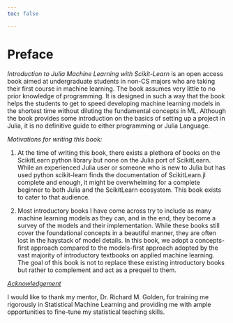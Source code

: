 ```yaml
---
toc: false

---
```

# Preface {.unnumbered}

*Introduction to Julia Machine Learning with Scikit-Learn* is an open access book aimed at undergraduate students in non-CS majors who are taking their first course in machine learning. The book assumes very little to no prior knowledge of programming. It is designed in such a way that the book helps the students to get to speed developing machine learning models in the shortest time without diluting the fundamental concepts in ML. Although the book provides some introduction on the basics of setting up a project in Julia, it is no definitive guide to either programming or Julia Language.

*Motivations for writing this book:*

1. At the time of writing this book, there exists a plethora of books on the ScikitLearn python library but none on the Julia port of ScikitLearn. While an experienced Julia user or someone who is new to Julia but has used python scikit-learn finds the documentation of ScikitLearn.jl complete and enough, it might be overwhelming for a complete beginner to both Julia and the ScikitLearn ecosystem. This book exists to cater to that audience.

2. Most introductory books I have come across try to include as many machine learning models as they can, and in the end, they become a survey of the models and their implementation. While these books still cover the foundational concepts in a beautiful manner, they are often lost in the haystack of model details. In this book, we adopt a concepts-first approach compared to the models-first approach adopted by the vast majority of introductory textbooks on applied machine learning. The goal of this book is not to replace these existing introductory books but rather to complement and act as a prequel to them. 

<u>*Acknowledgement*</u>

I would like to thank my mentor, Dr. Richard M. Golden, for training me rigorously in Statistical Machine Learning and providing me with ample opportunities to fine-tune my statistical teaching skills.